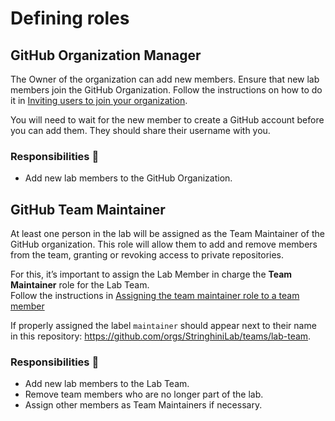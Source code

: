 # Defining roles {.unnumbered}

## GitHub Organization Manager

The Owner of the organization can add new members. Ensure that new lab members join the GitHub Organization. Follow the instructions on how to do it in [Inviting users to join your organization](https://docs.github.com/en/organizations/managing-membership-in-your-organization/inviting-users-to-join-your-organization). 

::: {.callout-warning appearance="simple"}
You will need to wait for the new member to create a GitHub account before you can add them. They should share their username with you.
:::

### Responsibilities 🎯
- Add new lab members to the GitHub Organization.

## GitHub Team Maintainer 

At least one person in the lab will be assigned as the Team Maintainer of the GitHub organization. This role will allow them to add and remove members from the team, granting or revoking access to private repositories.

For this, it’s important to assign the Lab Member in charge the **Team Maintainer** role for the Lab Team.  
Follow the instructions in [Assigning the team maintainer role to a team member](https://docs.github.com/en/organizations/organizing-members-into-teams/assigning-the-team-maintainer-role-to-a-team-member#about-team-maintainers) 

If properly assigned the label `maintainer` should appear next to their name in this repository: [https://github.com/orgs/StringhiniLab/teams/lab-team](https://github.com/orgs/StringhiniLab/teams/lab-team).

### Responsibilities 🎯
- Add new lab members to the Lab Team.
- Remove team members who are no longer part of the lab.
- Assign other members as Team Maintainers if necessary.


